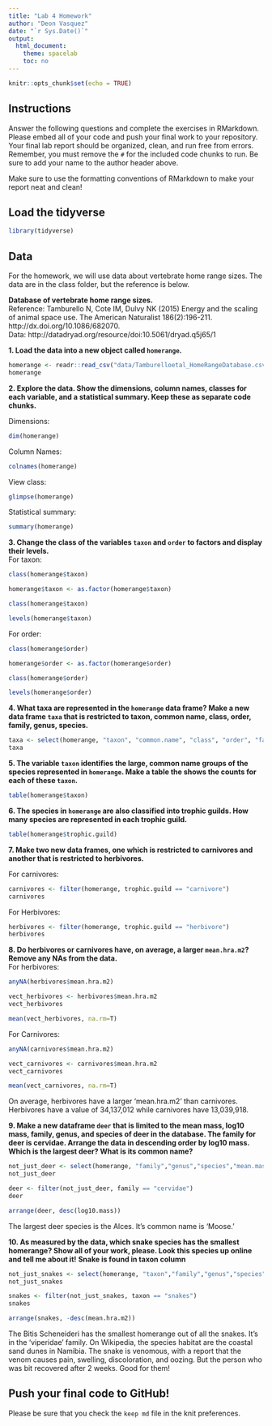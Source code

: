 ```yaml
---
title: "Lab 4 Homework"
author: "Deon Vasquez"
date: "`r Sys.Date()`"
output:
  html_document:
    theme: spacelab
    toc: no
---
```


```r
knitr::opts_chunk$set(echo = TRUE)
```

## Instructions
Answer the following questions and complete the exercises in RMarkdown. Please embed all of your code and push your final work to your repository. Your final lab report should be organized, clean, and run free from errors. Remember, you must remove the `#` for the included code chunks to run. Be sure to add your name to the author header above.  

Make sure to use the formatting conventions of RMarkdown to make your report neat and clean!  

## Load the tidyverse
```r
library(tidyverse)
```

## Data
For the homework, we will use data about vertebrate home range sizes. The data are in the class folder, but the reference is below.  

**Database of vertebrate home range sizes.**  
Reference: Tamburello N, Cote IM, Dulvy NK (2015) Energy and the scaling of animal space use. The American Naturalist 186(2):196-211. http://dx.doi.org/10.1086/682070.  
Data: http://datadryad.org/resource/doi:10.5061/dryad.q5j65/1  

**1. Load the data into a new object called `homerange`.**

```r
homerange <- readr::read_csv("data/Tamburelloetal_HomeRangeDatabase.csv")
homerange
```


**2. Explore the data. Show the dimensions, column names, classes for each variable, and a statistical summary. Keep these as separate code chunks.**  

Dimensions:
```r
dim(homerange)
```
Column Names:
```r
colnames(homerange)
```
View class:
```r
glimpse(homerange)
```
Statistical summary:
```r
summary(homerange)
```

**3. Change the class of the variables `taxon` and `order` to factors and display their levels.**  
For taxon:
```r
class(homerange$taxon)
```

```r
homerange$taxon <- as.factor(homerange$taxon)
```

```r
class(homerange$taxon)
```
```r
levels(homerange$taxon)
```
For order:
```r
class(homerange$order)
```

```r
homerange$order <- as.factor(homerange$order)
```

```r
class(homerange$order)
```

```r
levels(homerange$order)
```

**4. What taxa are represented in the `homerange` data frame? Make a new data frame `taxa` that is restricted to taxon, common name, class, order, family, genus, species.**  

```r
taxa <- select(homerange, "taxon", "common.name", "class", "order", "family", "genus", "species")
taxa
```


**5. The variable `taxon` identifies the large, common name groups of the species represented in `homerange`. Make a table the shows the counts for each of these `taxon`.**  

```r
table(homerange$taxon)
```


**6. The species in `homerange` are also classified into trophic guilds. How many species are represented in each trophic guild.**  

```r
table(homerange$trophic.guild)
```


**7. Make two new data frames, one which is restricted to carnivores and another that is restricted to herbivores.**  

For carnivores:
```r
carnivores <- filter(homerange, trophic.guild == "carnivore")
carnivores
```

For Herbivores:
```r
herbivores <- filter(homerange, trophic.guild == "herbivore")
herbivores
```


**8. Do herbivores or carnivores have, on average, a larger `mean.hra.m2`? Remove any NAs from the data.**  
For herbivores:
```r
anyNA(herbivores$mean.hra.m2)
```
```r
vect_herbivores <- herbivores$mean.hra.m2
vect_herbivores
```
```r
mean(vect_herbivores, na.rm=T)
```
For Carnivores:
```r
anyNA(carnivores$mean.hra.m2)
```
```r
vect_carnivores <- carnivores$mean.hra.m2
vect_carnivores
```
```r
mean(vect_carnivores, na.rm=T)
```
On average, herbivores have a larger 'mean.hra.m2' than carnivores. Herbivores have a value of 34,137,012 while carnivores have 13,039,918.


**9. Make a new dataframe `deer` that is limited to the mean mass, log10 mass, family, genus, and species of deer in the database. The family for deer is cervidae. Arrange the data in descending order by log10 mass. Which is the largest deer? What is its common name?**  

```r
not_just_deer <- select(homerange, "family","genus","species","mean.mass.g", "log10.mass")
not_just_deer
```

```r
deer <- filter(not_just_deer, family == "cervidae")
deer
```

```r
arrange(deer, desc(log10.mass))
```

The largest deer species is the Alces. It's common name is 'Moose.'

**10. As measured by the data, which snake species has the smallest homerange? Show all of your work, please. Look this species up online and tell me about it!** **Snake is found in taxon column**    

```r
not_just_snakes <- select(homerange, "taxon","family","genus","species","mean.hra.m2", "log10.hra")
not_just_snakes
```
```r
snakes <- filter(not_just_snakes, taxon == "snakes")
snakes
```

```r
arrange(snakes, -desc(mean.hra.m2))
```
The Bitis Scheneideri has the smallest homerange out of all the snakes. It's in the 'viperidae' family. On Wikipedia, the species habitat are the coastal sand dunes in Namibia. The snake is venomous, with a report that the venom causes pain, swelling, discoloration, and oozing. But the person who was bit recovered after 2 weeks. Good for them!

## Push your final code to GitHub!
Please be sure that you check the `keep md` file in the knit preferences.   